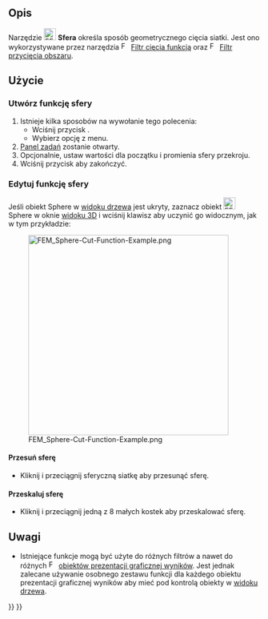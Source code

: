 <languages/>

{{Docnav
|[[FEM_PostCreateFunctionPlane/pl|Płaszczyzna]]
|[[FEM_PostCreateFunctionCylinder/pl|Walec]]
|[[FEM_Workbench/pl|środowisko pracy MES]]
|IconL=FEM_PostCreateFunctionPlane.svg
|IconR=FEM_PostCreateFunctionCylinder.svg
|IconC=Workbench_FEM.svg
}}

{{GuiCommand/pl
|Name=FEM PostCreateFunctionSphere
|Name/pl=MES: Sfera
|MenuLocation=Wyniki → Funkcje filtrów → Sfera
|Workbenches=[[FEM_Workbench/pl|MES]]
|SeeAlso=[[FEM_tutorial/pl|Poradnik MES]]
}}

<span id="Description"></span>
==Opis==

Narzędzie [[Image:FEM_PostCreateFunctionSphere.svg|24px]] '''Sfera''' określa sposób geometrycznego cięcia siatki. Jest ono wykorzystywane przez narzędzia [[Image:FEM_PostFilterCutFunction.svg|16px]] [[FEM_PostFilterCutFunction/pl|Filtr cięcia funkcją]] oraz [[Image:FEM_PostFilterClipRegion.svg|16px]] [[FEM_PostFilterClipRegion/pl|Filtr przycięcia obszaru]].

<span id="Usage"></span>
==Użycie==

<span id="Create_a_sphere_function"></span>
===Utwórz funkcję sfery===

# Istnieje kilka sposobów na wywołanie tego polecenia:
#* Wciśnij przycisk {{Button|[[Image:FEM_PostCreateFunctionSphere.svg|16px]] [[FEM_PostCreateFunctionSphere/pl|Sfera]]}}.
#* Wybierz opcję {{MenuCommand|Wyniki → Funkcje filtrów → [[Image:FEM_PostCreateFunctionSphere.svg|16px]] Sfera}} z menu.
# [[Task_panel/pl|Panel zadań]] zostanie otwarty.
# Opcjonalnie, ustaw wartości dla początku i promienia sfery przekroju.
# Wciśnij przycisk {{Button|OK}} aby zakończyć.

<span id="Edit_a_sphere_function"></span>
===Edytuj funkcję sfery===

Jeśli obiekt Sphere w [[Tree_view/pl|widoku drzewa]] jest ukryty, zaznacz obiekt [[Image:FEM_PostCreateFunctionSphere.svg|24px]] Sphere w oknie [[3D_view/pl|widoku 3D]] i wciśnij klawisz {{KEY|Spacja}} aby uczynić go widocznym, jak w tym przykładzie:

[[File:FEM_Sphere-Cut-Function-Example.png|400px]]

<span id="Move_the_sphere"></span>
====Przesuń sferę====

* Kliknij i przeciągnij sferyczną siatkę aby przesunąć sferę.

<span id="Scale_the_sphere"></span>
====Przeskaluj sferę====

* Kliknij i przeciągnij jedną z 8 małych kostek aby przeskalować sferę.

<span id="Notes"></span>
==Uwagi==

* Istniejące funkcje mogą być użyte do różnych filtrów a nawet do różnych [[Image:FEM_PostPipelineFromResult.svg|16px]] [[FEM_PostPipelineFromResult/pl|obiektów prezentacji graficznej wyników]]. Jest jednak zalecane używanie osobnego zestawu funkcji dla każdego obiektu prezentacji graficznej wyników aby mieć pod kontrolą obiekty w [[Tree_view/pl|widoku drzewa]].


{{Docnav
|[[FEM_PostCreateFunctionPlane/pl|Płaszczyzna]]
|[[FEM_PostCreateFunctionCylinder/pl|Walec]]
|[[FEM_Workbench/pl|środowisko pracy MES]]
|IconL=FEM_PostCreateFunctionPlane.svg
|IconR=FEM_PostCreateFunctionCylinder.svg
|IconC=Workbench_FEM.svg
}}

{{FEM Tools navi{{#translation:}}}}
{{Userdocnavi{{#translation:}}}}